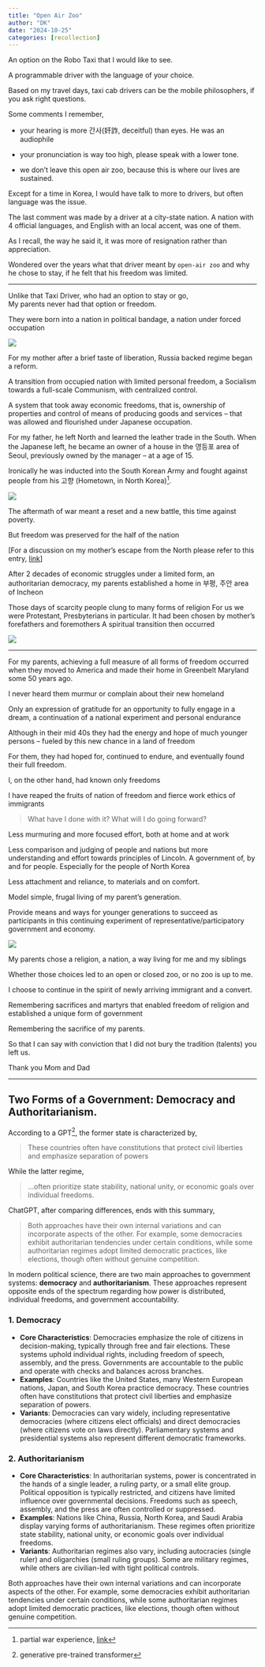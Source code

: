 ```yaml
---
title: "Open Air Zoo"
author: "DK"
date: "2024-10-25"
categories: [recollection]
---
```


An option on the Robo Taxi that I would like to see.

A programmable driver with the language of your choice.

Based on my travel days, taxi cab drivers can be the mobile philosophers, if you ask right questions.

Some comments I remember,

-   your hearing is more 간사(奸詐, deceitful) than eyes. He was an audiophile

-   your pronunciation is way too high, please speak with a lower tone.

-   we don't leave this open air zoo, because this is where our lives are sustained.

Except for a time in Korea, I would have talk to more to drivers, but often language was the issue.

The last comment was made by a driver at a city-state nation. A nation with 4 official languages, and English with an local accent, was one of them.

As I recall, the way he said it, it was more of resignation rather than appreciation.

Wondered over the years what that driver meant by `open-air zoo` and why he chose to stay, if he felt that his freedom was limited.

------------------------------------------------------------------------

Unlike that Taxi Driver, who had an option to stay or go,\
My parents never had that option or freedom.

They were born into a nation in political bandage, a nation under forced occupation

![](images/514691694.610559.jpg)

For my mother after a brief taste of liberation, Russia backed regime began a reform.

A transition from occupied nation with limited personal freedom, a Socialism towards a full-scale Communism, with centralized control.

A system that took away economic freedoms, that is, ownership of properties and control of means of producing goods and services -- that was allowed and flourished under Japanese occupation.

For my father, he left North and learned the leather trade in the South. When the Japanese left, he became an owner of a house in the 영등포 area of Seoul, previously owned by the manager -- at a age of 15.

Ironically he was inducted into the South Korean Army and fought against people from his 고향 (Hometown, in North Korea)[^1].

[^1]: partial war experience, [link](https://spencerirvinereed.github.io/RC-Trail-Stories/posts/20240606%20Private%202904610/)

![](images/IMG_3950 (1)-01.jpg)

The aftermath of war meant a reset and a new battle, this time against poverty.

But freedom was preserved for the half of the nation

\[For a discussion on my mother's escape from the North please refer to this entry, [link](https://oakhi.github.io/Life-Begins-When/posts/20231212%20Sayings%20of%20My%20Parents/#a-story-of-an-escape-from-north-korea)\]

After 2 decades of economic struggles under a limited form, an authoritarian democracy, my parents established a home in 부평, 주안 area of Incheon

Those days of scarcity people clung to many forms of religion For us we were Protestant, Presbyterians in particular. It had been chosen by mother's forefathers and foremothers A spiritual transition then occurred

![](images/EPSON134.JPG)

------------------------------------------------------------------------

For my parents, achieving a full measure of all forms of freedom occurred when they moved to America and made their home in Greenbelt Maryland some 50 years ago.

I never heard them murmur or complain about their new homeland

Only an expression of gratitude for an opportunity to fully engage in a dream, a continuation of a national experiment and personal endurance

Although in their mid 40s they had the energy and hope of much younger persons -- fueled by this new chance in a land of freedom

For them, they had hoped for, continued to endure, and eventually found their full freedom.

I, on the other hand, had known only freedoms

I have reaped the fruits of nation of freedom and fierce work ethics of immigrants

> What have I done with it? What will I do going forward?

Less murmuring and more focused effort, both at home and at work

Less comparison and judging of people and nations but more understanding and effort towards principles of Lincoln. A government of, by and for people. Especially for the people of North Korea

Less attachment and reliance, to materials and on comfort.

Model simple, frugal living of my parent’s generation.

Provide means and ways for younger generations to succeed as participants in this continuing experiment of representative/participatory government and economy.

![](images/20241028_181956.jpg)

My parents chose a religion, a nation, a way living for me and my siblings

Whether those choices led to an open or closed zoo, or no zoo is up to me.

I choose to continue in the spirit of newly arriving immigrant and a convert.

Remembering sacrifices and martyrs that enabled freedom of religion and established a unique form of government

Remembering the sacrifice of my parents.

So that I can say with conviction that I did not bury the tradition (talents) you left us.

Thank you Mom and Dad

------------------------------------------------------------------------

## Two Forms of a Government: Democracy and Authoritarianism.

According to a GPT[^2], the former state is characterized by,

[^2]: generative pre-trained transformer

> These countries often have constitutions that protect civil liberties and emphasize separation of powers

While the latter regime,

> ...often prioritize state stability, national unity, or economic goals over individual freedoms.

ChatGPT, after comparing differences, ends with this summary,

> Both approaches have their own internal variations and can incorporate aspects of the other. For example, some democracies exhibit authoritarian tendencies under certain conditions, while some authoritarian regimes adopt limited democratic practices, like elections, though often without genuine competition.

In modern political science, there are two main approaches to government systems: **democracy** and **authoritarianism**. These approaches represent opposite ends of the spectrum regarding how power is distributed, individual freedoms, and government accountability.

### 1. **Democracy**

-   **Core Characteristics**: Democracies emphasize the role of citizens in decision-making, typically through free and fair elections. These systems uphold individual rights, including freedom of speech, assembly, and the press. Governments are accountable to the public and operate with checks and balances across branches.
-   **Examples**: Countries like the United States, many Western European nations, Japan, and South Korea practice democracy. These countries often have constitutions that protect civil liberties and emphasize separation of powers.
-   **Variants**: Democracies can vary widely, including representative democracies (where citizens elect officials) and direct democracies (where citizens vote on laws directly). Parliamentary systems and presidential systems also represent different democratic frameworks.

### 2. **Authoritarianism**

-   **Core Characteristics**: In authoritarian systems, power is concentrated in the hands of a single leader, a ruling party, or a small elite group. Political opposition is typically restricted, and citizens have limited influence over governmental decisions. Freedoms such as speech, assembly, and the press are often controlled or suppressed.
-   **Examples**: Nations like China, Russia, North Korea, and Saudi Arabia display varying forms of authoritarianism. These regimes often prioritize state stability, national unity, or economic goals over individual freedoms.
-   **Variants**: Authoritarian regimes also vary, including autocracies (single ruler) and oligarchies (small ruling groups). Some are military regimes, while others are civilian-led with tight political controls.

Both approaches have their own internal variations and can incorporate aspects of the other. For example, some democracies exhibit authoritarian tendencies under certain conditions, while some authoritarian regimes adopt limited democratic practices, like elections, though often without genuine competition.
